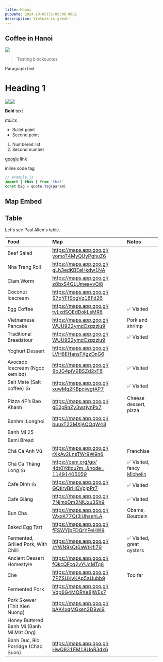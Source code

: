 ```yaml
---
title: Hanoi
pubDate: 2024-10-06T16:00:00.000Z
description: Vietnam is great!
---
```


## Coffee in Hanoi

![](https://res.cloudinary.com/dbifqlg1w/image/upload/v1727434783/travels/hanoi/DSC_3311_xvofsz.jpg)

> Testing blockquotes

Paragraph text

# Heading 1

![](https://res.cloudinary.com/dbifqlg1w/image/upload/v1727435028/travels/hanoi/DSC_3337_zprxhy.jpg)![](https://res.cloudinary.com/dbifqlg1w/image/upload/v1727435026/travels/hanoi/DSC_3342_ismlhk.jpg)

**Bold** text

*Italics*

* Bullet point
* Second point

1. Numbered list
2. Second number

[google](https://google.com) link

inline code tag

```javascript
// example.js
import { this } from 'that'
const big = quote.tag(param)
```

## Map Embed

<Map gpsCoordinates="30 19 41N, 35 26 20E" />

<Map gpsCoordinates="30 19 18.83 N, 35 28 43.82 E" mapType="GoogleSearch" />

<Map gpsCoordinates="32 4 9.71 N, 34 45 46.05 E" mapType="GoogleGPS" />

<Map mapType="GoogleGeneral" />

## Table

Let's see Paul Allen's table.

| **Food**                                 | **Map**                                                                                                  | **Notes**                                                                                                        |
| :--------------------------------------- | :------------------------------------------------------------------------------------------------------- | :--------------------------------------------------------------------------------------------------------------- |
| Beef Salad                               | [https://maps.app.goo.gl/ yomoT4MyQUyPghuZ6](https://maps.app.goo.gl/yomoT4MyQUyPghuZ6)                  |                                                                                                                  |
| Nha Trang Roll                           | [https://maps.app.goo.gl/ gLh3edKBEeHkdw1NA](https://maps.app.goo.gl/gLh3edKBEeHkdw1NA)                  |                                                                                                                  |
| Clam Worm                                | [https://maps.app.goo.gl/ z8bxS4GLUmeavvQi8](https://maps.app.goo.gl/z8bxS4GLUmeavvQi8)                  |                                                                                                                  |
| Coconut Icecream                         | [https://maps.app.goo.gl/ S7qYFfEbgVz18Fd26](https://maps.app.goo.gl/S7qYFfEbgVz18Fd26)                  |                                                                                                                  |
| Egg Coffee                               | [https://maps.app.goo.gl/ tvLxdSQEdDokLsMR8](https://maps.app.goo.gl/tvLxdSQEdDokLsMR8)                  | ✅ Visited                                                                                                        |
| Vietnamese Pancake                       | [https://maps.app.goo.gl/ WUU922ymdCzgzziu9](https://maps.app.goo.gl/WUU922ymdCzgzziu9)                  | Pork and shrimp                                                                                                  |
| Traditional Breadstour                   | [https://maps.app.goo.gl/ WUU922ymdCzgzziu9](https://maps.app.goo.gl/WUU922ymdCzgzziu9)                  | ✅ Visited                                                                                                        |
| Yoghurt Dessert                          | [https://maps.app.goo.gl/ LVH8EHansFXgzDnG6](https://maps.app.goo.gl/LVH8EHansFXgzDnG6)                  |                                                                                                                  |
| Avocado Icecream (Ngọc kem bơ)           | [https://maps.app.goo.gl/ 9bJG4piV9BSZd2xT8](https://maps.app.goo.gl/9bJG4piV9BSZd2xT8)                  | ✅ Visited                                                                                                        |
| Salt Mate (Salt coffee) 👍               | [https://maps.app.goo.gl/ xuwMq2KBpqiwgtAP7](https://maps.app.goo.gl/xuwMq2KBpqiwgtAP7)                  | ✅ Visited                                                                                                        |
| Pizza 4P’s Bao Khanh                     | [https://maps.app.goo.gl/ gE2pRnZy3wzjynPx7](https://maps.app.goo.gl/gE2pRnZy3wzjynPx7)                  | Cheese dessert, pizza                                                                                            |
| Banhmi Longhoi                           | [https://maps.app.goo.gl/ buuxT23MXjAQQqW48](https://maps.app.goo.gl/buuxT23MXjAQQqW48)                  |                                                                                                                  |
| Banh Mi 25                               |                                                                                                          |                                                                                                                  |
| Bami Bread                               |                                                                                                          |                                                                                                                  |
| Chả Cá Anh Vũ                            | [https://maps.app.goo.gl/ rXkAv2LnsTWr9W9n6](https://maps.app.goo.gl/rXkAv2LnsTWr9W9n6)                  | Franchise                                                                                                        |
| Chả Cá Thăng Long 👍                     | [https://osm.org/go/ 4dt0Ydtcu?m=\&node= 11491405059](https://osm.org/go/4dt0Ydtcu?m=\&node=11491405059) | ✅ Visited, fancy [Michelin](https://guide.michelin.com/sg/en/ha-noi/ha-noi_2974158/restaurant/cha-ca-thang-long) |
| Cafe Dinh 👍                             | [https://maps.app.goo.gl/ GQtirvBrHQVpjpPr7](https://maps.app.goo.gl/GQtirvBrHQVpjpPr7)                  | ✅ Visited                                                                                                        |
| Cafe Giảng                               | [https://maps.app.goo.gl/ 7NjmoDm2NiUxu3Sh9](https://maps.app.goo.gl/7NjmoDm2NiUxu3Sh9)                  | ✅ Visited                                                                                                        |
| Bun Cha                                  | [https://maps.app.goo.gl/ WxxK77Qt3jUhsehLA](https://maps.app.goo.gl/WxxK77Qt3jUhsehLA)                  | Obama, Bourdain                                                                                                  |
| Baked Egg Tart                           | [https://maps.app.goo.gl/ fFSWYjbFDQrYFeHW9](https://maps.app.goo.gl/fFSWYjbFDQrYFeHW9)                  |                                                                                                                  |
| Fermented, Grilled Pork, With Chilli     | [https://maps.app.goo.gl/ sYWN9sQt6aWtKfi79](https://maps.app.goo.gl/sYWN9sQt6aWtKfi79)                  | ✅ Visited, great oysters                                                                                         |
| Ancient Dessert Homestyle                | [https://maps.app.goo.gl/ fQkcQFcq2vYUcMTq8](https://maps.app.goo.gl/fQkcQFcq2vYUcMTq8)                  |                                                                                                                  |
| Che                                      | [https://maps.app.goo.gl/ 7PZSUKvKAp5aUubb9](https://maps.app.goo.gl/7PZSUKvKAp5aUubb9)                  | Too far                                                                                                          |
| Fermented Pork                           | [https://maps.app.goo.gl/ Vdp6G4MQRXe8jWEs7](https://maps.app.goo.gl/Vdp6G4MQRXe8jWEs7)                  |                                                                                                                  |
| Pork Skewer (Thit Xien Nuong)            | [https://maps.app.goo.gl/ bAK4xqMGxen2D9wi9](https://maps.app.goo.gl/bAK4xqMGxen2D9wi9)                  |                                                                                                                  |
| Honey Buttered Banh Mi (Banh Mi Mat Ong) |                                                                                                          |                                                                                                                  |
| Banh Duc, Rib Porridge (Chao Suon)       | [https://maps.app.goo.gl/ HwQ931FM18UoR3dx6](https://maps.app.goo.gl/HwQ931FM18UoR3dx6)                  |                                                                                                                  |

